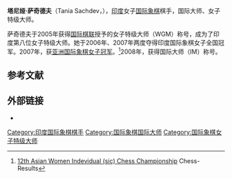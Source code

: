 {{Infobox chess player
|name = 塔尼娅·萨奇德夫
|image = Tania Sachdev (IND).jpg
|caption = 摄于2014年
|birthname = 
|country = {{IND}}
|birth_date = {{Birth date and age|1986|8|20|df=y}}
|birth_place = [[印度|印度]][[德里|德里]]
|death_date = 
|death_place = 
|title = 国际大师（2008年）<br/>女子特级大师（2005年）
|worldchampion = 
|womensworldchampion = 
|rating =  
|peakrating = 2443（2013年9月）
|FideID = 5007844
}}
'''塔尼娅·萨奇德夫'''（Tania Sachdev，{{bd|1986年|8月20日}}），[[印度|印度]]女子[[国际象棋|国际象棋]]棋手，国际大师、女子特级大师。

萨奇德夫于2005年获得[[国际棋联|国际棋联]]授予的女子特级大师（WGM）称号，成为了印度第八位女子特级大师。她于2006年、2007年两度夺得印度国际象棋女子全国冠军。2007年，获[[亚洲国际象棋锦标赛|亚洲国际象棋女子冠军]]。<ref>[http://chess-results.com/tnr7855.aspx?lan=1&art=1&flag=30&wi=821 12th Asian Women Indevidual (sic) Chess Championship] {{Wayback|url=http://chess-results.com/tnr7855.aspx?lan=1&art=1&flag=30&wi=821 |date=20160309031050 }} Chess-Results</ref>2008年，获得国际大师（IM）称号。

== 参考文献 ==
{{reflist}}

== 外部链接 ==
*{{chessgames player|id=98434}}

{{start box}}
{{succession box 
|before= [[王瑜_(国际象棋)|王瑜]] 
|title=  [[亚洲国际象棋锦标赛|亚洲国际象棋女子冠军]] 
|years=  2007年
|after=  [[章晓雯|章晓雯]]
}}
{{end box}}

{{chess-bio-stub}}
[[Category:印度国际象棋棋手|Category:印度国际象棋棋手]]
[[Category:国际象棋国际大师|Category:国际象棋国际大师]]
[[Category:国际象棋女子特级大师|Category:国际象棋女子特级大师]]